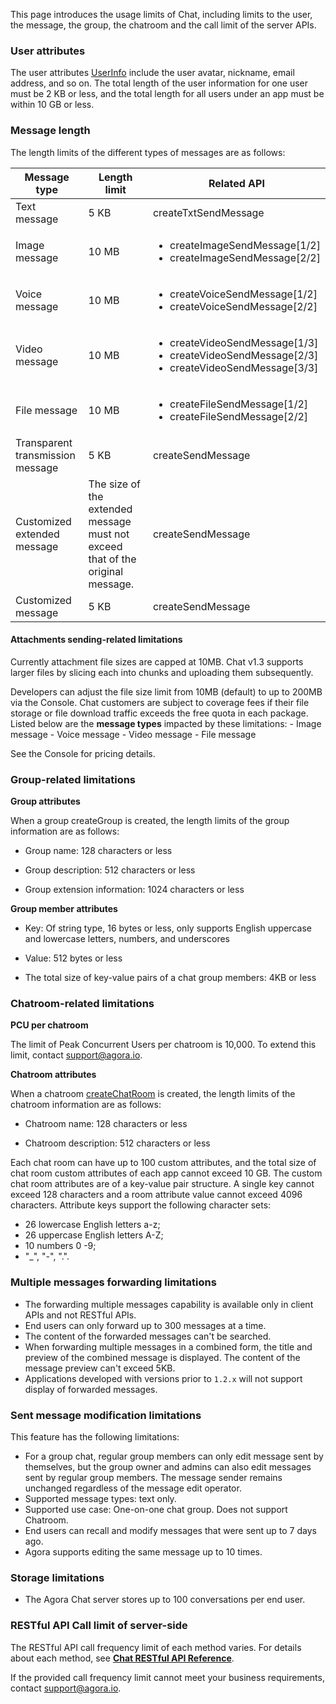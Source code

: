 This page introduces the usage limits of Chat, including limits to the user, the message, the group, the chatroom and the call limit of the server APIs.

### User attributes

The user attributes [UserInfo](https://hyphenateinc.github.io/android_reference/classio_1_1agora_1_1chat_1_1_user_info.html) include the user avatar, nickname, email address, and so on. The total length of the user information for one user must be 2 KB or less, and the total length for all users under an app must be within 10 GB or less.

### Message length

The length limits of the different types of messages are as follows:

| **Message type** | **Length limit** | **Related API** |
| --- | --- | --- |
| Text message | 5 KB | <Link to = "{{global.CHAT_SDK_API_ANDROID}}/classio_1_1agora_1_1chat_1_1_chat_message.html#af6312e5ea0ca70b36d22c5e0bdfc288f">createTxtSendMessage</Link> |
| Image message | 10 MB | <ul><li><Link to = "{{global.CHAT_SDK_API_ANDROID}}/classio_1_1agora_1_1chat_1_1_chat_message.html#af8d0cd1cfc67aa8deb50386ff4dac2cd">createImageSendMessage[1/2]</Link></li><li><Link to = "{{global.CHAT_SDK_API_ANDROID}}/classio_1_1agora_1_1chat_1_1_chat_message.html#a1207ebdd9c5ee4abd78ca1e49de6c7e1">createImageSendMessage[2/2]</Link></li> </ul>|
| Voice message | 10 MB | <ul><li><Link to = "{{global.CHAT_SDK_API_ANDROID}}/classio_1_1agora_1_1chat_1_1_chat_message.html#afff9282db0b4fe2086a7afc70dc092f8">createVoiceSendMessage[1/2]</Link></li><li><Link to = "{{global.CHAT_SDK_API_ANDROID}}/classio_1_1agora_1_1chat_1_1_chat_message.html#a5935e8c3e8ed4069b01ca38b1f1a6ab9">createVoiceSendMessage[2/2]</Link></li></ul> |
| Video message | 10 MB | <ul><li><Link to = "{{global.CHAT_SDK_API_ANDROID}}/classio_1_1agora_1_1chat_1_1_chat_message.html#ac78142ff1dfe3fa07d63027978a9ef84">createVideoSendMessage[1/3]</Link></li><li><Link to = "{{global.CHAT_SDK_API_ANDROID}}/classio_1_1agora_1_1chat_1_1_chat_message.html#a487c212c323a110d1d5ca6406903e11f">createVideoSendMessage[2/3]</Link></li><li><Link to = "{{global.CHAT_SDK_API_ANDROID}}/classio_1_1agora_1_1chat_1_1_chat_message.html#aae1215a31dad2f68bcad9a321defe3fd">createVideoSendMessage[3/3]</Link></li></ul>|
| File message | 10 MB | <ul><li><Link to = "{{global.CHAT_SDK_API_ANDROID}}/classio_1_1agora_1_1chat_1_1_chat_message.html#a7b0d8a9c7edb6a7ed02a02a9d67d65f7">createFileSendMessage[1/2]</Link></li><li><Link to = "{{global.CHAT_SDK_API_ANDROID}}/classio_1_1agora_1_1chat_1_1_chat_message.html#acbab1df477a2b8a5aaf7053e27fc9232">createFileSendMessage[2/2]</Link></li></ul>|
| Transparent transmission message | 5 KB | <Link to = "{{global.CHAT_SDK_API_ANDROID}}/classio_1_1agora_1_1chat_1_1_chat_message.html#a1c26e1f6420a89921bae7eb9ea362506">createSendMessage</Link> |
| Customized extended message | The size of the extended message must not exceed that of the original message. | <Link to = "{{global.CHAT_SDK_API_ANDROID}}/classio_1_1agora_1_1chat_1_1_chat_message.html#a1c26e1f6420a89921bae7eb9ea362506">createSendMessage</Link> |
| Customized message | 5 KB | <Link to = "{{global.CHAT_SDK_API_ANDROID}}/classio_1_1agora_1_1chat_1_1_chat_message.html#a1c26e1f6420a89921bae7eb9ea362506">createSendMessage</Link> |

#### Attachments sending-related limitations

Currently attachment file sizes are capped at 10MB. Chat v1.3 supports larger files by slicing each into chunks and uploading them subsequently.

Developers can adjust the file size limit from 10MB (default) to up to 200MB via the <Vg k="COMPANY" /> Console.
Chat customers are subject to coverage fees if their file storage or file download traffic exceeds the free quota in each package. Listed below are the **message types** impacted by these limitations:
    - Image message
    - Voice message
    - Video message
    - File message

See the <Link to="{{Global.AGORA_CONSOLE_URL}}"><Vg k="COMPANY" /> Console</Link> for pricing details.

### Group-related limitations

**Group attributes**

When a group <Link to = "{{global.CHAT_SDK_API_ANDROID}}/classio_1_1agora_1_1chat_1_1_group_manager.html#a57cfa23aae3b00d282b75023fc43899c">createGroup</Link> is created, the length limits of the group information are as follows:


- Group name: 128 characters or less

- Group description: 512 characters or less

- Group extension information: 1024 characters or less

**Group member attributes**

- Key: Of string type, 16 bytes or less, only supports English uppercase and lowercase letters, numbers, and underscores

- Value: 512 bytes or less

- The total size of key-value pairs of a chat group members: 4KB or less

### Chatroom-related limitations

**PCU per chatroom**

The limit of Peak Concurrent Users per chatroom is 10,000. To extend this limit, contact support@agora.io.

**Chatroom attributes**

When a chatroom [createChatRoom](https://hyphenateinc.github.io/android_reference/classio_1_1agora_1_1chat_1_1_chat_room_manager.html#a6ea3f7131041f844e710f00996091cab) is created, the length limits of the chatroom information are as follows:

- Chatroom name: 128 characters or less

- Chatroom description: 512 characters or less

Each chat room can have up to 100 custom attributes, and the total size of chat room custom attributes of each app cannot exceed 10 GB. The custom chat room attributes are of a key-value pair structure. A single key cannot exceed 128 characters and a room attribute value cannot exceed 4096 characters. Attribute keys support the following character sets:
- 26 lowercase English letters a-z;
- 26 uppercase English letters A-Z;
- 10 numbers 0 -9;
- "_", "-", ".".

### Multiple messages forwarding limitations

* The forwarding multiple messages​ capability is available only in client APIs and not RESTful APIs. 
* End users can only forward up to 300 messages at a time. 
* The content of the forwarded messages can't be searched. 
* When forwarding multiple messages in a combined form, the title and preview of the combined message is displayed. The content of the message preview can't exceed 5KB.
* Applications developed with <Vpd k="SDK" /> versions prior to `1.2.x` will not support display of forwarded messages.

### Sent message modification limitations

This feature has the following limitations:

* For a group chat, regular group members can only edit message sent by themselves, but the group owner and admins can also edit messages sent by regular group members. The message sender remains unchanged regardless of the message edit operator.
* Supported message types: text only.  
* Supported use case: One-on-one chat group. Does not support Chatroom. 
* End users can recall and modify messages that were sent up to 7 days ago.
* Agora supports editing the same message up to 10 times.

### Storage limitations

* The Agora Chat server stores up to 100 conversations per end user.

### RESTful API Call limit of server-side

The RESTful API call frequency limit of each method varies. For details about each method, see [**Chat RESTful API Reference**](https://docs.agora.io/en/agora-chat/restful-api/restful-overview).

If the provided call frequency limit cannot meet your business requirements, contact [support@agora.io](mailto:support@agora.io).

